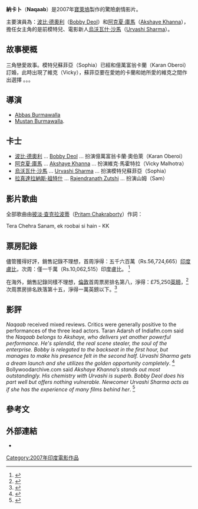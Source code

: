 {{Multiple issues|
{{Link style|time=2015-12-12T04:12:03+00:00}}
{{Rough translation|time=2020-06-19T00:16:31+00:00}}
}}
{{Infobox Film
| name        =納卡卜<BR> Naqaab
| image       = Naqaab.jpg
| caption     = 
| director    = [[Abbas_Burmawalla|Abbas Burmawalla]]<br>[[Mustan_Burmawalla|Mustan Burmawalla]] 
| producer    = [[Ramesh_Kumar|Ramesh Kumar]],<br>([[Kumar_S_Taurani|Kumar S Taurani]]),<br>[[Ramesh_S_Taurani|Ramesh S Taurani]] 
| writer      =
| starring    = [[Bobby_Deol|Bobby Deol]],<br>[[Akshaye_Khanna|Akshaye Khanna]],<br>[[Urvashi_Sharma|Urvashi Sharma]]
| music       = [[Pritam_Chakraborty|Pritam Chakraborty]]
| distributor = [[Tips_Music_Films|Tips Music Films]]
| released    =   2007年7月13日
| runtime     = 
| language    = [[印地語|印地語]]
| budget      =
| imdb_id     = 1020978
}}

'''納卡卜'''（'''Naqaab'''）是2007年[[寶萊塢|寶萊塢]]製作的驚險劇情影片。

主要演員為：[[波比·德奧利|波比·德奧利]]（[[Bobby_Deol|Bobby Deol]]）和[[阿克夏·庫馬|阿克夏·庫馬]]（[[Akshaye_Khanna|Akshaye Khanna]]），擔任女主角的是前模特兒、電影新人[[烏沃瓦什·沙馬|烏沃瓦什·沙馬]]（[[Urvashi_Sharma|Urvashi Sharma]]）。

== 故事梗概 ==
三角戀愛故事。模特兒蘇菲亞（Sophia）已經和億萬富翁卡蘭（Karan Oberoi）訂婚，此時出現了維克（Vicky），蘇菲亞要在愛她的卡蘭和她所愛的維克之間作出選擇<!-- [[Urvashi_Sharma|Urvashi Sharma]] is a middle-class girl engaged to multi-millionaire Karan Oberoi ([[Bobby_Deol|Bobby Deol]]). Karan is totally in love with her but Sophia wants her slice of true love. She gets her wish, and meets Vicky ([[Akshaye_Khanna|Akshaye Khanna]]). They fall in love and this causes problems between Karan and Sophia. Who does Sophia choose?
//-->。。。

==導演 ==
* [[Abbas_Burmawalla|Abbas Burmawalla]] 
* [[Mustan_Burmawalla|Mustan Burmawalla]]. 

== 卡士==
* [[波比·德奧利|波比·德奧利]] ... [[Bobby_Deol|Bobby Deol]] ... 扮演億萬富翁卡蘭·奧伯萊（Karan Oberoi）
* [[阿克夏·庫馬|阿克夏·庫馬]] ... [[Akshaye_Khanna|Akshaye Khanna]] ... 扮演維克·馬霍特拉（Vicky Malhotra）
* [[烏沃瓦什·沙馬|烏沃瓦什·沙馬]] ... [[Urvashi_Sharma|Urvashi Sharma]] ... 扮演模特兒蘇菲亞（Sophia）
* [[拉真達拉納斯·祖特什|拉真達拉納斯·祖特什]] ... [[Rajendranath_Zutshi|Rajendranath Zutshi]] ... 扮演山姆（Sam）

==影片歌曲==
全部歌曲由[[披淡·查克拉波蒂|披淡·查克拉波蒂]]（[[:en:Pritam_Chakraborty|Pritam Chakraborty]]）作詞：

Tera Chehra Sanam, ek roobai si hain - KK

== 票房記錄 ==
儘管獲得好評，銷售記錄不理想，首周淨得：五千六百萬（Rs.56,724,665）[[印度盧比|印度盧比]]，次周：僅一千萬（Rs.10,062,515）印度盧比。 <ref>{{cite web|title=indiafm.com|work=Domestic box office: Week 2|url=http://www.indiafm.com/movies/boxoffice/13063/index.html|accessdate=31 July 2006|deadurl=yes|archiveurl=https://web.archive.org/web/20070717005953/http://www.indiafm.com/movies/boxoffice/13063/index.html|archivedate=2007年7月17日}}</ref>

在海外，銷售記錄同樣不理想，[[伦敦|倫敦]]首周票房排名第八，淨得：£75,250[[英镑|英鎊]]，<ref>{{cite web|title=indiafm.com|work=Overseas box office: Week 1|url=http://www.indiafm.com/trade/overseas_boxoffice/index.html|accessdate=31 July 2006|deadurl=yes|archiveurl=https://web.archive.org/web/20070624184323/http://www.indiafm.com/trade/overseas_boxoffice/index.html|archivedate=2007年6月24日}}</ref> 次周票房排名跌落第十五，淨得一萬英鎊以下。<ref>{{cite web|title=indiafm.com|work=Overseas box office: Week 2|url=http://www.indiafm.com/trade/overseas_boxoffice/index.html|accessdate=31 July 2006|deadurl=yes|archiveurl=https://web.archive.org/web/20070624184323/http://www.indiafm.com/trade/overseas_boxoffice/index.html|archivedate=2007年6月24日}}</ref>

== 影評==
''Naqaab'' received mixed reviews. Critics were generally positive to the performances of the three lead actors. Taran Adarsh of Indiafm.com said the ''Naqaab belongs to Akshaye, who delivers yet another powerful performance. He's splendid, the real scene stealer, the soul of the enterprise. Bobby is relegated to the backseat in the first hour, but manages to make his presence felt in the second half. Urvashi Sharma gets a dream launch and she utilizes the golden opportunity completely''. <ref>{{cite web|title=indiafm.com|work=Taran Adarsh review|url=http://www.indiafm.com/movies/review/13063/index.html|accessdate=31 July 2006|archive-date=2008-07-05|archive-url=https://web.archive.org/web/20080705141145/http://indiafm.com/movies/review/13063/index.html|dead-url=no}}</ref> Bollywoodarchive.com said ''Akshaye Khanna’s stands out most outstandingly. His chemistry with Urvashi is superb. Bobby Deol does his part well but offers nothing vulnerable. Newcomer Urvashi Sharma acts as if she has the experience of many films behind her''. <ref>{{cite web|title=bollywoodarchive.com|work=Naqaab review|url=http://www.bollywoodarchive.com/reviews/movie/naqaab.html|accessdate=31 July 2006|archive-date=2015-09-23|archive-url=https://web.archive.org/web/20150923193427/http://www.bollywoodarchive.com/reviews/movie/naqaab.html|dead-url=no}}</ref>

== 參考文==
{{reflist|2}}

==外部連結==
* {{imdb title|id=1020978}}

[[Category:2007年印度電影作品|Category:2007年印度電影作品]]